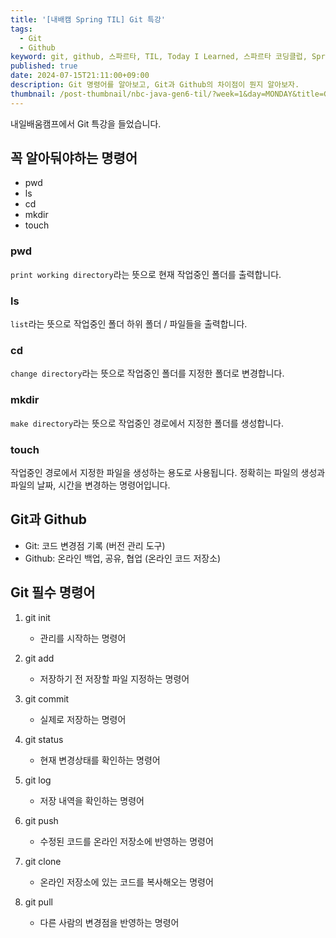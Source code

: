 ```yaml
---
title: '[내배캠 Spring TIL] Git 특강'
tags:
  - Git
  - Github
keyword: git, github, 스파르타, TIL, Today I Learned, 스파르타 코딩클럽, Spring
published: true
date: 2024-07-15T21:11:00+09:00
description: Git 명령어를 알아보고, Git과 Github의 차이점이 뭔지 알아보자.
thumbnail: /post-thumbnail/nbc-java-gen6-til/?week=1&day=MONDAY&title=Git 특강
---
```


내일배움캠프에서 Git 특강을 들었습니다.

## 꼭 알아둬야하는 명령어

- pwd
- ls
- cd
- mkdir
- touch

### pwd

`print working directory`라는 뜻으로 현재 작업중인 폴더를 출력합니다.

### ls

`list`라는 뜻으로 작업중인 폴더 하위 폴더 / 파일들을 출력합니다.

### cd

`change directory`라는 뜻으로 작업중인 폴더를 지정한 폴더로 변경합니다.

### mkdir

`make directory`라는 뜻으로 작업중인 경로에서 지정한 폴더를 생성합니다.

### touch

작업중인 경로에서 지정한 파일을 생성하는 용도로 사용됩니다. 정확히는 파일의 생성과 파일의 날짜, 시간을 변경하는 명령어입니다.

## Git과 Github

- Git: 코드 변경점 기록 (버전 관리 도구)
- Github: 온라인 백업, 공유, 협업 (온라인 코드 저장소)

## Git 필수 명령어

1. git init

   - 관리를 시작하는 명령어

2. git add
   - 저장하기 전 저장할 파일 지정하는 명령어
3. git commit
   - 실제로 저장하는 명령어
4. git status
   - 현재 변경상태를 확인하는 명령어
5. git log
   - 저장 내역을 확인하는 명령어
6. git push
   - 수정된 코드를 온라인 저장소에 반영하는 명령어
7. git clone
   - 온라인 저장소에 있는 코드를 복사해오는 명령어
8. git pull
   - 다른 사람의 변경점을 반영하는 명령어
